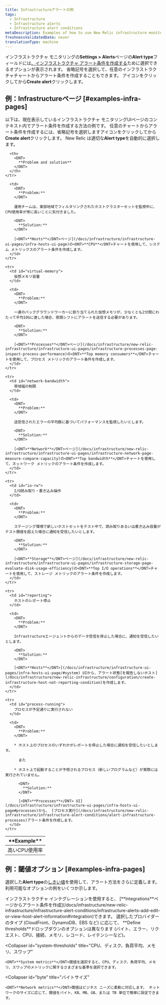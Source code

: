 ```yaml
---
title: Infrastructureアラートの例
tags:
  - Infrastructure
  - Infrastructure alerts
  - Infrastructure alert conditions
metaDescription: Examples of how to use New Relic infrastructure monitoring to create alert conditions for your business needs.
freshnessValidatedDate: never
translationType: machine
---
```


インフラストラクチャ モニタリングの<DNT>**Settings > Alerts**</DNT>ページの<DNT>**Alert type**</DNT>フィールドには[、インフラストラクチャ アラート条件を作成する](/docs/infrastructure/new-relic-infrastructure/infrastructure-alert-conditions/infrastructure-alerts-add-edit-or-view-host-alert-information)ために選択できるオプションが表示されます。 省略記号を選択して、任意のインフラストラクチャチャートからアラート条件を作成することもできます。 <Icon name="fe-more-horizontal"/>アイコンをクリックしてから<DNT>**Create alert**</DNT>クリックします。

## 例：Infrastructureページ [#examples-infra-pages]

以下は、現在表示しているインフラストラクチャ モニタリングUIページのコンテキスト内でアラート条件を作成する方法の例です。 任意のチャートからアラート条件を作成するには、省略記号を選択します<Icon name="fe-more-horizontal"/>アイコンをクリックしてから<DNT>**Create alert**</DNT>クリックします。 New Relic は適切な<DNT>**Alert type**</DNT>を自動的に選択します。

<table>
  <thead>
    <tr>
      <th style={{ width: "200px" }}>
        <DNT>
          **Example**
        </DNT>
      </th>

      <th>
        <DNT>
          **Problem and solution**
        </DNT>
      </th>
    </tr>
  </thead>

  <tbody>
    <tr>
      <td id="cpu-usage">
        高いCPU使用率
      </td>

      <td>
        <DNT>
          **Problem:**
        </DNT>

        運用チームは、東部地域でフィルタリングされたホストクラスターセットを監視中に、CPU使用率が常に高いことに気付きました。

        <DNT>
          **Solution:**
        </DNT>

        [<DNT>**Hosts**</DNT>ページ](/docs/infrastructure/infrastructure-ui-pages/infra-hosts-ui-page)の<DNT>**CPU**</DNT>チャートを使用して、システム メトリックスのアラート条件を作成します。
      </td>
    </tr>

    <tr>
      <td id="virtual-memory">
        仮想メモリ容量
      </td>

      <td>
        <DNT>
          **Problem:**
        </DNT>

        一連のバックグラウンドワーカーに割り当てられた仮想メモリが、少なくとも2分間にわたって平均10Gに達した場合、夜間シフトにアラートを送信する必要があります。

        <DNT>
          **Solution:**
        </DNT>

        [<DNT>**Processes**</DNT>ページ](/docs/infrastructure/new-relic-infrastructure/infrastructure-ui-pages/infrastructure-processes-page-inspect-process-performance)の<DNT>**Top memory consumers**</DNT>チャートを使用して、プロセス メトリックのアラート条件を作成します。
      </td>
    </tr>

    <tr>
      <td id="network-bandwidth">
        帯域幅の制限
      </td>

      <td>
        <DNT>
          **Problem:**
        </DNT>

        送受信されたエラーの平均数に基づいてパフォーマンスを監視したいとします。

        <DNT>
          **Solution:**
        </DNT>

        [<DNT>**Network**</DNT>ページ](/docs/infrastructure/new-relic-infrastructure/infrastructure-ui-pages/infrastructure-network-page-measure-compare-capacity)の<DNT>**Top bandwidth**</DNT>チャートを使用して、ネットワーク メトリックのアラート条件を作成します。
      </td>
    </tr>

    <tr>
      <td id="io-rw">
        I/O読み取り・書き込み操作
      </td>

      <td>
        <DNT>
          **Problem:**
        </DNT>

        ステージング環境で新しいホストセットをテスト中で、読み取りあるいは書き込み容量がテスト閾値を超えた場合に通知を受信したいとします。

        <DNT>
          **Solution:**
        </DNT>

        [<DNT>**Storage**</DNT>ページ](/docs/infrastructure/new-relic-infrastructure/infrastructure-ui-pages/infrastructure-storage-page-evaluate-disk-usage-efficiency)の<DNT>**Top I/O operations**</DNT>チャートを使用して、ストレージ メトリックのアラート条件を作成します。
      </td>
    </tr>

    <tr>
      <td id="reporting">
        ホストのレポート停止
      </td>

      <td>
        <DNT>
          **Problem:**
        </DNT>

        Infrastructureエージェントからのデータ受信を停止した場合に、通知を受信したいとします。

        <DNT>
          **Solution:**
        </DNT>

        [<DNT>**Hosts**</DNT>](/docs/infrastructure/infrastructure-ui-pages/infra-hosts-ui-page/#system) UIから、アラート状態[を報告しないホスト](/docs/infrastructure/new-relic-infrastructure/configuration/create-infrastructure-host-not-reporting-condition)を作成します。
      </td>
    </tr>

    <tr>
      <td id="process-running">
        プロセスが予定通りに実行されない
      </td>

      <td>
        <DNT>
          **Problem:**
        </DNT>

        * ホスト上のプロセスのいずれかがレポートを停止した場合に通知を受信したいとします。

          また

        * ホスト上で起動することが予想されるプロセス（新しいプログラムなど）が実際には実行されていません。

          <DNT>
            **Solution:**
          </DNT>

          [<DNT>**Processes**</DNT> UI](/docs/infrastructure/infrastructure-ui-pages/infra-hosts-ui-page#processes)から、 [プロセス実行](/docs/infrastructure/new-relic-infrastructure/infrastructure-alert-conditions/alert-infrastructure-processes)アラート条件を作成します。
      </td>
    </tr>
  </tbody>
</table>

## 例：閾値オプション [#examples-infra-pages]

選択した<DNT>**Alert type**</DNT>の[しきい値](/docs/alerts/new-relic-alerts/getting-started/alerts-glossary#alert-threshold)を使用して、アラート方法をさらに定義します。 利用可能なオプションの例をいくつか示します。

<CollapserGroup>
  <Collapser
    id="integrations"
    title="インテグレーションプロバイダー"
  >
    インフラストラクチャ インテグレーションを使用すると、 [<DNT>**Integrations**</DNT>ページからアラート条件を作成](/docs/infrastructure/new-relic-infrastructure/infrastructure-alert-conditions/infrastructure-alerts-add-edit-or-view-host-alert-information#integration)できます。 選択したプロバイダーのタイプ (CloudFront、DynamoDB、EBS など) に応じて、 <DNT>**Define thresholds**</DNT>ドロップダウンのオプションは異なります (バイト、エラー、リクエスト、CPU、接続、メモリ、レコード、レイテンシーなど)。
  </Collapser>

  <Collapser
    id="system-thresholds"
    title="CPU、ディスク、負荷平均、メモリ、スワップ"
  >
    <DNT>**System metrics**</DNT>閾値を選択すると、CPU、ディスク、負荷平均、メモリ、スワップのメトリックに関するさまざまな基準を選択できます。
  </Collapser>

  <Collapser
    id="byte"
    title="バイトサイズ"
  >
    <DNT>**Network metrics**</DNT>閾値はビジネス ニーズに柔軟に対応します。 ネットワークのサイズに応じて、閾値をバイト、KB、MB、GB、または TB 単位で簡単に設定できます。
  </Collapser>
</CollapserGroup>